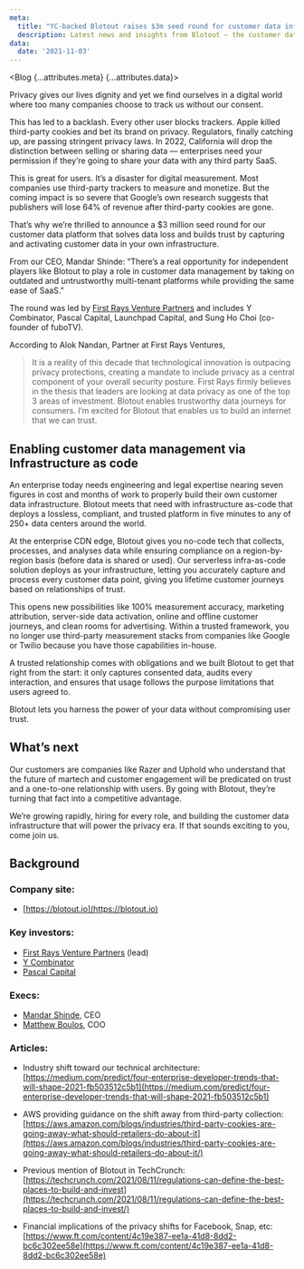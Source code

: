 ```yaml
---
meta:
  title: "YC-backed Blotout raises $3m seed round for customer data infrastructure that builds trust | Blotout"
  description: Latest news and insights from Blotout — the customer data platform reimagined for the trusted enterprise.
data:
  date: '2021-11-03'
---
```



<Blog {...attributes.meta} {...attributes.data}>

Privacy gives our lives dignity and yet we find ourselves in a digital world where too many companies choose to track us without our consent.

This has led to a backlash. Every other user blocks trackers. Apple killed third-party cookies and bet its brand on privacy. Regulators, finally catching up, are passing stringent privacy laws. In 2022, California will drop the distinction between selling or sharing data — enterprises need your permission if they’re going to share your data with any third party SaaS.

This is great for users. It’s a disaster for digital measurement. Most companies use third-party trackers to measure and monetize. But the coming impact is so severe that Google’s own research suggests that publishers will lose 64% of revenue after third-party cookies are gone.

That’s why we’re thrilled to announce a $3 million seed round for our customer data platform that solves data loss and builds trust by capturing and activating customer data in your own infrastructure.

From our CEO, Mandar Shinde: “There’s a real opportunity for independent players like Blotout to play a role in customer data management by taking on outdated and untrustworthy multi-tenant platforms while providing the same ease of SaaS.”

The round was led by [First Rays Venture Partners](https://www.firstraysvc.com/) and includes Y Combinator, Pascal Capital, Launchpad Capital, and Sung Ho Choi (co-founder of fuboTV).

According to Alok Nandan, Partner at First Rays Ventures,

> It is a reality of this decade that technological innovation is outpacing privacy protections, creating a mandate to include privacy as a central component of your overall security posture. First Rays firmly believes in the thesis that leaders are looking at data privacy as one of the top 3 areas of investment. Blotout enables trustworthy data journeys for consumers. I’m excited for Blotout that enables us to build an internet that we can trust.

## Enabling customer data management via Infrastructure as code

An enterprise today needs engineering and legal expertise nearing seven figures in cost and months of work to properly build their own customer data infrastructure. Blotout meets that need with infrastructure as-code that deploys a lossless, compliant, and trusted platform in five minutes to any of 250+ data centers around the world.

At the enterprise CDN edge, Blotout gives you no-code tech that collects, processes, and analyses data while ensuring compliance on a region-by-region basis (before data is shared or used). Our serverless infra-as-code solution deploys as your infrastructure, letting you accurately capture and process every customer data point, giving you lifetime customer journeys based on relationships of trust.

This opens new possibilities like 100% measurement accuracy, marketing attribution, server-side data activation, online and offline customer journeys, and clean rooms for advertising. Within a trusted framework, you no longer use third-party measurement stacks from companies like Google or Twilio because you have those capabilities in-house.

A trusted relationship comes with obligations and we built Blotout to get that right from the start: it only captures consented data, audits every interaction, and ensures that usage follows the purpose limitations that users agreed to.

Blotout lets you harness the power of your data without compromising user trust.

## What’s next

Our customers are companies like Razer and Uphold who understand that the future of martech and customer engagement will be predicated on trust and a one-to-one relationship with users. By going with Blotout, they’re turning that fact into a competitive advantage.

We’re growing rapidly, hiring for every role, and building the customer data infrastructure that will power the privacy era. If that sounds exciting to you, come join us.

## Background

### Company site:

- [https://blotout.io](https://blotout.io)

### Key investors:

- [First Rays Venture Partners](https://www.firstraysvc.com/) (lead)
- [Y Combinator](https://www.ycombinator.com/)
- [Pascal Capital](https://www.pascalcap.com/)

### Execs:

- [Mandar Shinde](https://www.linkedin.com/in/shindemandar/), CEO
- [Matthew Boulos](https://www.linkedin.com/in/matthewboulos/), COO

### Articles:

- Industry shift toward our technical architecture: [https://medium.com/predict/four-enterprise-developer-trends-that-will-shape-2021-fb503512c5b1](https://medium.com/predict/four-enterprise-developer-trends-that-will-shape-2021-fb503512c5b1)

- AWS providing guidance on the shift away from third-party collection: [https://aws.amazon.com/blogs/industries/third-party-cookies-are-going-away-what-should-retailers-do-about-it](https://aws.amazon.com/blogs/industries/third-party-cookies-are-going-away-what-should-retailers-do-about-it/)

- Previous mention of Blotout in TechCrunch: [https://techcrunch.com/2021/08/11/regulations-can-define-the-best-places-to-build-and-invest](https://techcrunch.com/2021/08/11/regulations-can-define-the-best-places-to-build-and-invest/)

- Financial implications of the privacy shifts for Facebook, Snap, etc: [https://www.ft.com/content/4c19e387-ee1a-41d8-8dd2-bc6c302ee58e](https://www.ft.com/content/4c19e387-ee1a-41d8-8dd2-bc6c302ee58e)

</Blog>
